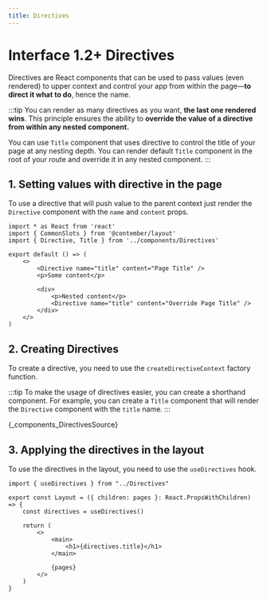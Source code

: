 ```yaml
---
title: Directives
---
```



# <span className="version">Interface 1.2+</span> Directives

Directives are React components that can be used to pass values (even rendered) to upper context
and control your app from within the page—**to direct it what to do**, hence the name.

:::tip You can render as many directives as you want, **the last one rendered wins**.
This principle ensures the ability to **override the value of a directive from within
any nested component.**

You can use `Title` component that uses directive to control the title of your page at any nesting depth.
You can render default `Title` component in the root of your route and override it in any nested component.
:::

## 1. Setting values with directive in the page

To use a directive that will push value to the parent context just render the `Directive` component with the `name` and `content` props.

```tsx title="admin/pages/example.tsx" {3,7,12}
import * as React from 'react'
import { CommonSlots } from '@contember/layout'
import { Directive, Title } from '../components/Directives'

export default () => (
	<>
		<Directive name="title" content="Page Title" />
		<p>Some content</p>

		<div>
			<p>Nested content</p>
			<Directive name="title" content="Override Page Title" />
		</div>
	</>
)
```

## 2. Creating Directives

To create a directive, you need to use the `createDirectiveContext` factory function.

:::tip
To make the usage of directives easier, you can create a shorthand component. For example, you can create a `Title` component that will render the `Directive` component with the `title` name.
:::

<CodeBlock language="typescript" title="admin/components/Directives.tsx" metastring="{1,13,16-18}">
	{_components_DirectivesSource}
</CodeBlock>

## 3. Applying the directives in the layout

To use the directives in the layout, you need to use the `useDirectives` hook.

```tsx title="admin/components/Layout.tsx" {1,4,9}
import { useDirectives } from "../Directives"

export const Layout = ({ children: pages }: React.PropsWithChildren) => {
	const directives = useDirectives()

	return (
		<>
			<main>
				<h1>{directives.title}</h1>
			</main>

			{pages}
		</>
	)
}
```
